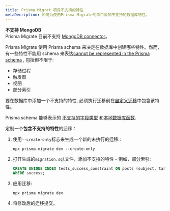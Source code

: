 ```yaml
---
title: Prisma Migrat 项目不支持的特性
metaDecription: 如何为使用Prisma Migrate的项目添加不支持的数据库特性。
---
```


<TopBlock>

<Admonition type="warning">

**不支持 MongoDB** <br />
Prisma Migrate 目前不支持 [MongoDB connector](../../../concepts/database-connectors/mongodb)。

</Admonition>

Prisma Migrate 使用 Prisma schema 来决定在数据库中创建哪些特性。然而，有一些特性不能用 schema 来表达[cannot be represented in the Prisma schema](../../../concepts/components/prisma-schema/features-without-psl-equivalent) <span class="concept"></span>, 包括但不限于:

- 存储过程
- 触发器
- 视图
- 部分索引

要在数据库中添加一个不支持的特性, 必须执行迁移前在[自定义迁移](customizing-migrations)中包含该特性。

<Admonition type="info">

<Tip>

Prisma schema 能够表示的 [不支持的字段类型](../../../concepts/components/prisma-schema/features-without-psl-equivalent#unsupported-field-types) <span class="concept"></span> 和[本地数据库函数](enable-native-database-functions).

</Tip>

</Admonition>

定制一个**包含不支持的特性**的迁移：

1. 使用`--create-only`标志来生成一个新的未执行的迁移::

   ```terminal
   npx prisma migrate dev --create-only
   ```

1. 打开生成的`migration.sql`文件，添加不支持的特性 - 例如，部分索引:

   ```sql
   CREATE UNIQUE INDEX tests_success_constraint ON posts (subject, target)
   WHERE success;
   ```

1. 应用迁移:

   ```terminal
   npx prisma migrate dev
   ```

1. 将修改后的迁移提交。

</TopBlock>

